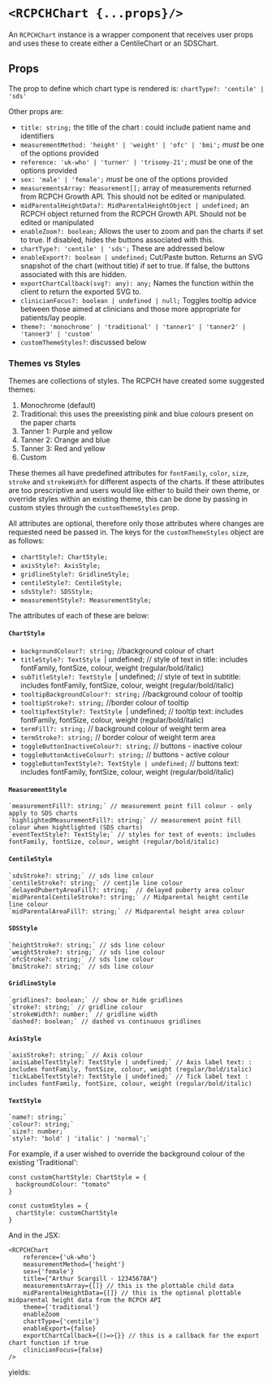 

<Meta of={RCPCHChartStories} />

# `<RCPCHChart {...props}/>`

An `RCPCHChart` instance is a wrapper component that receives user props and uses these to create either a CentileChart or an SDSChart.

<Canvas of={RCPCHChartStories.CentileChart} />

## Props

The prop to define which chart type is rendered is: `chartType?: 'centile' | 'sds'`

Other props are:

-   `title: string;` the title of the chart : could include patient name and identifiers
-   `measurementMethod: 'height' | 'weight' | 'ofc' | 'bmi';` _must_ be one of the options provided
-   `reference: 'uk-who' | 'turner' | 'trisomy-21';` _must_ be one of the options provided
-   `sex: 'male' | 'female';` _must_ be one of the options provided
-   `measurementsArray: Measurement[];` array of measurements returned from RCPCH Growth API. This should not be edited or manipulated.
-   `midParentalHeightData?: MidParentalHeightObject | undefined;` an RCPCH object returned from the RCPCH Growth API. Should not be edited or manipulated
-   `enableZoom?: boolean;` Allows the user to zoom and pan the charts if set to true. If disabled, hides the buttons associated with this.
-   `chartType?: 'centile' | 'sds';` These are addressed below
-   `enableExport?: boolean | undefined;` Cut/Paste button. Returns an SVG snapshot of the chart (without title) if set to true. If false, the buttons associated with this are hidden.
-   `exportChartCallback(svg?: any): any;` Names the function within the client to return the exported SVG to.
-   `clinicianFocus?: boolean | undefined | null;` Toggles tooltip advice between those aimed at clinicians and those more appropriate for patients/lay people.
-   `theme?: 'monochrome' | 'traditional' | 'tanner1' | 'tanner2' | 'tanner3' | 'custom'`
-   `customThemeStyles?`: discussed below

### Themes vs Styles

Themes are collections of styles. The RCPCH have created some suggested themes:

1. Monochrome (default)
2. Traditional: this uses the preexisting pink and blue colours present on the paper charts
3. Tanner 1: Purple and yellow
4. Tanner 2: Orange and blue
5. Tanner 3: Red and yellow
6. Custom

These themes all have predefined attributes for `fontFamily`, `color`, `size`, `stroke` and `strokeWidth` for different aspects of the charts.
If these attributes are too prescriptive and users would like either to build their own theme,
or override styles within an existing theme, this can be done by passing in custom styles through the `customThemeStyles` prop.

All attributes are optional, therefore only those attributes where changes are requested need be passed in. The keys for the `customThemeStyles` object are as follows:

-   `chartStyle?: ChartStyle;`
-   `axisStyle?: AxisStyle;`
-   `gridlineStyle?: GridlineStyle;`
-   `centileStyle?: CentileStyle;`
-   `sdsStyle?: SDSStyle;`
-   `measurementStyle?: MeasurementStyle;`

The attributes of each of these are below:

#### `ChartStyle`

-   `backgroundColour?: string;` //background colour of chart
-   `titleStyle?: TextStyle `| undefined; // style of text in title: includes fontFamily, fontSize, colour, weight (regular/bold/italic)
-   `subTitleStyle?: TextStyle `| undefined; // style of text in subtitle: includes fontFamily, fontSize, colour, weight (regular/bold/italic)
-   `tooltipBackgroundColour?: string;` //background colour of tooltip
-   `tooltipStroke?: string;` //border colour of tooltip
-   `tooltipTextStyle?: TextStyle `| undefined; // tooltip text: includes fontFamily, fontSize, colour, weight (regular/bold/italic)
-   `termFill?: string;` // background colour of weight term area
-   `termStroke?: string;` // border colour of weight term area
-   `toggleButtonInactiveColour?: string;` // buttons - inactive colour
-   `toggleButtonActiveColour?: string;` // buttons - active colour
-   `toggleButtonTextStyle?: TextStyle | undefined;` // buttons text: includes fontFamily, fontSize, colour, weight (regular/bold/italic)

#### `MeasurementStyle`

    `measurementFill?: string;` // measurement point fill colour - only apply to SDS charts
    `highlightedMeasurementFill?: string;` // measurement point fill colour when hightlighted (SDS charts)
    `eventTextStyle?: TextStyle;` // styles for text of events: includes fontFamily, fontSize, colour, weight (regular/bold/italic)

#### `CentileStyle`

    `sdsStroke?: string;` // sds line colour
    `centileStroke?: string;` // centile line colour
    `delayedPubertyAreaFill?: string;` // delayed puberty area colour
    `midParentalCentileStroke?: string;` // Midparental height centile line colour
    `midParentalAreaFill?: string;` // Midparental height area colour

#### `SDSStyle`

    `heightStroke?: string;` // sds line colour
    `weightStroke?: string;` // sds line colour
    `ofcStroke?: string;` // sds line colour
    `bmiStroke?: string;` // sds line colour

#### `GridlineStyle`

    `gridlines?: boolean;` // show or hide gridlines
    `stroke?: string;` // gridline colour
    `strokeWidth?: number;` // gridline width
    `dashed?: boolean;` // dashed vs continuous gridlines

#### `AxisStyle`

    `axisStroke?: string;` // Axis colour
    `axisLabelTextStyle?: TextStyle | undefined;` // Axis label text: : includes fontFamily, fontSize, colour, weight (regular/bold/italic)
    `tickLabelTextStyle?: TextStyle | undefined;` // Tick label text : includes fontFamily, fontSize, colour, weight (regular/bold/italic)

#### `TextStyle`

    `name?: string;`
    `colour?: string;`
    `size?: number;`
    `style?: 'bold' | 'italic' | 'normal';`

For example, if a user wished to override the background colour of the existing 'Traditional':

```
const customChartStyle: ChartStyle = {
  backgroundColour: "tomato"
}

const customStyles = {
  chartStyle: customChartStyle
}
```

And in the JSX:

```
<RCPCHChart
    reference={'uk-who'}
    measurementMethod={'height'}
    sex={'female'}
    title={"Arthur Scargill - 12345678A"}
    measurementsArray={[]} // this is the plottable child data
    midParentalHeightData={[]} // this is the optional plottable midparental height data from the RCPCH API
    theme={'traditional'}
    enableZoom
    chartType={'centile'}
    enableExport={false}
    exportChartCallback={()=>{}} // this is a callback for the export chart function if true
    clinicianFocus={false}
/>
```

yields:

<Canvas of={RCPCHChartStories.GreenCentileChart} />
